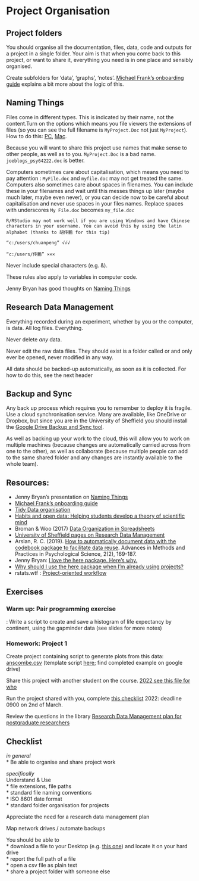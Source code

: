 # Project Organisation
  
## Project folders

You should organise all the documentation, files, data, code and outputs for a project in a single folder. Your aim is that when you come back to this project, or want to share it, everything you need is in one place and sensibly organised.

Create subfolders for 'data', 'graphs', 'notes'. [Michael Frank's onboarding guide](http://babieslearninglanguage.blogspot.co.uk/2017/01/onboarding.html) explains a bit more about the logic of this.

## Naming Things

Files come in different types. This is indicated by their name, not the content.Turn on the options which means you file viewers the extensions of files (so you can see the full filename is ``MyProject.Doc`` not just ``MyProject``). How to do this: [PC](https://www.howtogeek.com/205086/beginner-how-to-make-windows-show-file-extensions/), [Mac](https://support.apple.com/en-gb/guide/mac-help/mchlp2304/mac).

Because you will want to share this project use names that make sense to other people, as well as to you. ``MyProject.Doc`` is a bad name. ``joeblogs_psy64222.doc`` is better.

Computers sometimes care about capitalisation, which means you need to pay attention : ``MyFile.doc`` and ``myfile.doc`` may not get treated the same. Computers also sometimes care about spaces in filenames. You can include these in your filenames and wait until this messes things up later (maybe much later, maybe even never), or you can decide now to be careful about capitalisation and never use spaces in your files names. Replace spaces with underscores ``My File.doc`` becomes ``my_file.doc``

```block
R/RStudio may not work well if you are using Windows and have Chinese characters in your username. You can avoid this by using the latin alphabet (thanks to 胡传鹏 for this tip)

“c:/users/chuanpeng” √√√

“c:/users/传鹏” ×××  
```

Never include special characters (e.g. &).

These rules also apply to variables in computer code.

Jenny Bryan has good thoughts on [Naming Things](http://www2.stat.duke.edu/~rcs46/lectures_2015/01-markdown-git/slides/naming-slides/naming-slides.pdf)
  
## Research Data Management

Everything recorded during an experiment, whether by you or the computer, is data. All log files. Everything.

Never delete *any* data.

Never edit the raw data files. They should exist is a folder called \raw or \data and only ever be opened, never modified in any way.

All data should be backed-up automatically, as soon as it is collected. For how to do this, see the next header


## Backup and Sync

Any back up process which requires you to remember to deploy it is fragile. Use a cloud synchronisation service. Many are available, like OneDrive or Dropbox, but since you are in the University of Sheffield you should install the [Google Drive Backup and Sync tool](https://www.google.com/drive/download/). 

As well as backing up your work to the cloud, this will allow you to work on multiple machines (because changes are automatically carried across from one to the other), as well as collaborate (because multiple people can add to the same shared folder and any changes are instantly available to the whole team).


## Resources: 

* Jenny Bryan's presentation on [Naming Things](http://www2.stat.duke.edu/~rcs46/lectures_2015/01-markdown-git/slides/naming-slides/naming-slides.pdf)
* [Michael Frank's onboarding guide](http://babieslearninglanguage.blogspot.co.uk/2017/01/onboarding.html)
* [Tidy Data organisation](http://vita.had.co.nz/papers/tidy-data.pdf) 
* [Habits and open data: Helping students develop a theory of scientific mind ](http://bayesfactor.blogspot.co.uk/2015/11/habits-and-open-data-helping-students.html)
* Broman & Woo (2017) [Data Organization in Spreadsheets](https://www.tandfonline.com/doi/full/10.1080/00031305.2017.1375989)
* [University of Sheffield pages on Research Data Management](https://www.sheffield.ac.uk/library/rdm/index)
* Arslan, R. C. (2019). [How to automatically document data with the codebook package to facilitate data reuse](https://journals.sagepub.com/doi/full/10.1177/2515245919838783). Advances in Methods and Practices in Psychological Science, 2(2), 169-187.
* Jenny Bryan: [I love the here package. Here's why.](https://github.com/jennybc/here_here)
* [Why should I use the here package when I'm already using projects?](https://malco.io/2018/11/05/why-should-i-use-the-here-package-when-i-m-already-using-projects/)
* rstats.wtf : [Project-oriented workflow](https://rstats.wtf/project-oriented-workflow.html)

## Exercises

### Warm up: Pair programming exercise

: Write a script to create and save a histogram of life expectancy by continent, using the gapminder data (see slides for more notes)

### Homework: Project 1

Create project containing script to generate plots from this data: [anscombe.csv](static/anscombe.csv) (template script [here](static/project1.R); find completed example on google drive) 

Share this project with another student on the course. [2022 see this file for who](https://docs.google.com/spreadsheets/d/1gDbF07ekkz19HshAiDpZ6iu_y5iOKWrpyXDQKElV794/edit?usp=sharing)

Run the project shared with you, complete [this checklist](https://docs.google.com/forms/d/e/1FAIpQLSdfOtUIUEs66W0nSqrHTHrMT-iubygdAhNFhUwbu0kOLZIMeA/viewform?usp=sf_link) 2022: deadline 0900 on 2nd of March.

Review the questions in the library [Research Data Management plan for postgraduate researchers](https://docs.google.com/document/d/1rHXl2LYhgv7zeuwc5fDRMyqSgE3OaLa8/edit?usp=sharing&ouid=109750001665912327637&rtpof=true&sd=true)

## Checklist

*in general*  
 * Be able to organise and share project work

*specifically*  
Understand & Use  
 * file extensions, file paths  
 * standard file naming conventions  
 * ISO 8601 date format  
 * standard folder organisation for projects  

Appreciate the need for a research data management plan

Map network drives / automate backups

You should be able to  
 * download a file to your Desktop (e.g. [this one](static/anscombe.csv)) and locate it on your hard drive  
 * report the full path of a file  
 * open a csv file as plain text  
 * share a project folder with someone else  

